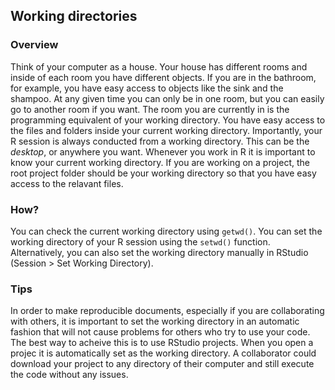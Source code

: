 

## Working directories

### Overview

Think of your computer as a house. Your house has different rooms and inside of 
each room you have different objects. If you are in the bathroom, for example, 
you have easy access to objects like the sink and the shampoo. At any given time 
you can only be in one room, but you can easily go to another room if you want. 
The room you are currently in is the programming equivalent of your working 
directory. You have easy access to the files and folders inside your current 
working directory. Importantly, your R session is always conducted from a 
working directory. This can be the *desktop*, or anywhere you want. Whenever 
you work in R it is important to know your current working directory. If you 
are working on a project, the root project folder should be your working 
directory so that you have easy access to the relavant files.

### How?

You can check the current working directory using `getwd()`. You can set the 
working directory of your R session using the `setwd()` function. Alternatively, 
you can also set the working directory manually in RStudio (Session > Set 
Working Directory). 

### Tips

In order to make reproducible documents, especially if you are collaborating 
with others, it is important to set the working directory in an automatic 
fashion that will not cause problems for others who try to use your code. The 
best way to acheive this is to use RStudio projects. When you open a projec 
it is automatically set as the working directory. A collaborator could download 
your project to any directory of their computer and still execute the code 
without any issues.
